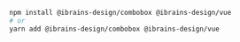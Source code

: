 ```bash
npm install @ibrains-design/combobox @ibrains-design/vue
# or
yarn add @ibrains-design/combobox @ibrains-design/vue
```
